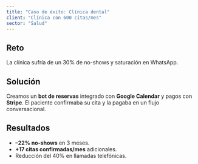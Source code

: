 ```yaml
---
title: "Caso de éxito: Clínica dental"
client: "Clínica con 600 citas/mes"
sector: "Salud"
---
```


## Reto

La clínica sufría de un 30% de no-shows y saturación en WhatsApp.

## Solución

Creamos un **bot de reservas** integrado con **Google Calendar** y pagos con **Stripe**.
El paciente confirmaba su cita y la pagaba en un flujo conversacional.

## Resultados

- **–22% no-shows** en 3 meses.
- **+17 citas confirmadas/mes** adicionales.
- Reducción del 40% en llamadas telefónicas.
